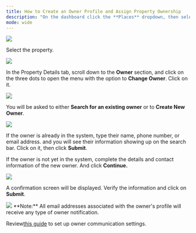 ---
title: How to Create an Owner Profile and Assign Property Ownership
description: "On the dashboard click the **Places** dropdown, then select **Properties**."
mode: wide
---

<Frame>
  <img src="/images/rtaImage-870.jpg"/>
</Frame>

Select the property.


<Frame>
  <img src="/images/rtaImage-871.jpg"/>
</Frame>

In the Property Details tab, scroll down to the **Owner** section, and click on the three dots to open the menu with the option to **Change Owner**. Click on it.

<Frame>
  <img src="/images/rtaImage-872.jpg"/>
</Frame>

You will be asked to either **Search for an existing owner** or to **Create New Owner**.


<Frame>
  <img src="/images/rtaImage-873.jpg"/>
</Frame>

If the owner is already in the system, type their name, phone number, or email address. and you will see their information showing up on the search bar. Click on it, then click **Submit**.

If the owner is not yet in the system, complete the details and contact information of the new owner. And click **Continue.**

<Frame>
  <img src="/images/rtaImage-874.jpg"/>
</Frame>

A confirmation screen will be displayed. Verify the information and click on **Submit**.


<Frame>
  <img src="/images/rtaImage-875.jpg"/>
</Frame>
<Info>
  **Note:** All email addresses associated with the owner's profile will receive any type of owner notification.
</Info>

Review[this guide](/s/topic/0TO5e000000h9wqGAA/How-to-Setup-Owner-Communication) to set up owner communication settings.
